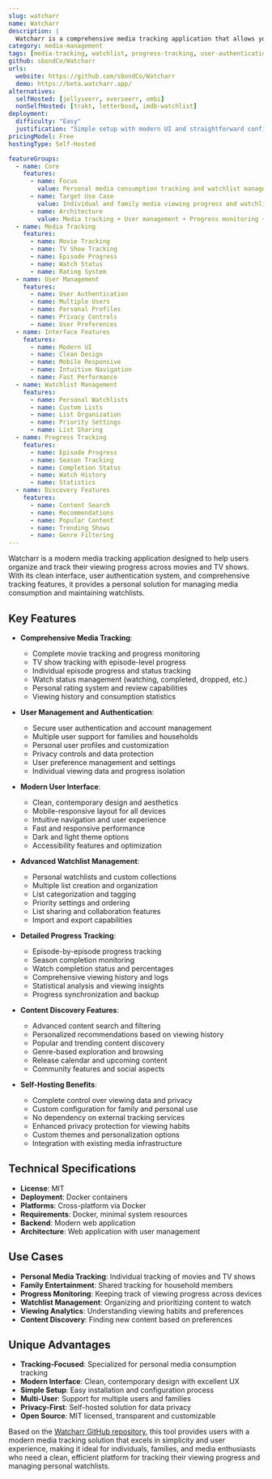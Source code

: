 ```yaml
---
slug: watcharr
name: Watcharr
description: |
  Watcharr is a comprehensive media tracking application that allows you to add and track all the shows and movies you are watching. It features user authentication, a modern and clean UI, and very simple setup for personal media consumption tracking.
category: media-management
tags: [media-tracking, watchlist, progress-tracking, user-authentication, modern-ui]
github: sbondCo/Watcharr
urls:
  website: https://github.com/sbondCo/Watcharr
  demo: https://beta.watcharr.app/
alternatives:
  selfHosted: [jellyseerr, overseerr, ombi]
  nonSelfHosted: [trakt, letterboxd, imdb-watchlist]
deployment:
  difficulty: "Easy"
  justification: "Simple setup with modern UI and straightforward configuration. Docker-based deployment with minimal requirements."
pricingModel: Free
hostingType: Self-Hosted

featureGroups:
  - name: Core
    features:
      - name: Focus
        value: Personal media consumption tracking and watchlist management
      - name: Target Use Case
        value: Individual and family media viewing progress and watchlist tracking
      - name: Architecture
        value: Media tracking + User management + Progress monitoring + Watchlist management
  - name: Media Tracking
    features:
      - name: Movie Tracking
      - name: TV Show Tracking
      - name: Episode Progress
      - name: Watch Status
      - name: Rating System
  - name: User Management
    features:
      - name: User Authentication
      - name: Multiple Users
      - name: Personal Profiles
      - name: Privacy Controls
      - name: User Preferences
  - name: Interface Features
    features:
      - name: Modern UI
      - name: Clean Design
      - name: Mobile Responsive
      - name: Intuitive Navigation
      - name: Fast Performance
  - name: Watchlist Management
    features:
      - name: Personal Watchlists
      - name: Custom Lists
      - name: List Organization
      - name: Priority Settings
      - name: List Sharing
  - name: Progress Tracking
    features:
      - name: Episode Progress
      - name: Season Tracking
      - name: Completion Status
      - name: Watch History
      - name: Statistics
  - name: Discovery Features
    features:
      - name: Content Search
      - name: Recommendations
      - name: Popular Content
      - name: Trending Shows
      - name: Genre Filtering
---
```


Watcharr is a modern media tracking application designed to help users organize and track their viewing progress across movies and TV shows. With its clean interface, user authentication system, and comprehensive tracking features, it provides a personal solution for managing media consumption and maintaining watchlists.

## Key Features

- **Comprehensive Media Tracking**:

  - Complete movie tracking and progress monitoring
  - TV show tracking with episode-level progress
  - Individual episode progress and status tracking
  - Watch status management (watching, completed, dropped, etc.)
  - Personal rating system and review capabilities
  - Viewing history and consumption statistics

- **User Management and Authentication**:

  - Secure user authentication and account management
  - Multiple user support for families and households
  - Personal user profiles and customization
  - Privacy controls and data protection
  - User preference management and settings
  - Individual viewing data and progress isolation

- **Modern User Interface**:

  - Clean, contemporary design and aesthetics
  - Mobile-responsive layout for all devices
  - Intuitive navigation and user experience
  - Fast and responsive performance
  - Dark and light theme options
  - Accessibility features and optimization

- **Advanced Watchlist Management**:

  - Personal watchlists and custom collections
  - Multiple list creation and organization
  - List categorization and tagging
  - Priority settings and ordering
  - List sharing and collaboration features
  - Import and export capabilities

- **Detailed Progress Tracking**:

  - Episode-by-episode progress tracking
  - Season completion monitoring
  - Watch completion status and percentages
  - Comprehensive viewing history and logs
  - Statistical analysis and viewing insights
  - Progress synchronization and backup

- **Content Discovery Features**:

  - Advanced content search and filtering
  - Personalized recommendations based on viewing history
  - Popular and trending content discovery
  - Genre-based exploration and browsing
  - Release calendar and upcoming content
  - Community features and social aspects

- **Self-Hosting Benefits**:
  - Complete control over viewing data and privacy
  - Custom configuration for family and personal use
  - No dependency on external tracking services
  - Enhanced privacy protection for viewing habits
  - Custom themes and personalization options
  - Integration with existing media infrastructure

## Technical Specifications

- **License**: MIT
- **Deployment**: Docker containers
- **Platforms**: Cross-platform via Docker
- **Requirements**: Docker, minimal system resources
- **Backend**: Modern web application
- **Architecture**: Web application with user management

## Use Cases

- **Personal Media Tracking**: Individual tracking of movies and TV shows
- **Family Entertainment**: Shared tracking for household members
- **Progress Monitoring**: Keeping track of viewing progress across devices
- **Watchlist Management**: Organizing and prioritizing content to watch
- **Viewing Analytics**: Understanding viewing habits and preferences
- **Content Discovery**: Finding new content based on preferences

## Unique Advantages

- **Tracking-Focused**: Specialized for personal media consumption tracking
- **Modern Interface**: Clean, contemporary design with excellent UX
- **Simple Setup**: Easy installation and configuration process
- **Multi-User**: Support for multiple users and families
- **Privacy-First**: Self-hosted solution for data privacy
- **Open Source**: MIT licensed, transparent and customizable

Based on the [Watcharr GitHub repository](https://github.com/sbondCo/Watcharr), this tool provides users with a modern media tracking solution that excels in simplicity and user experience, making it ideal for individuals, families, and media enthusiasts who need a clean, efficient platform for tracking their viewing progress and managing personal watchlists.
